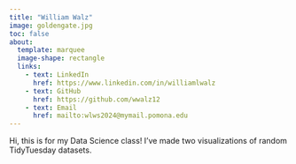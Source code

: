 ```yaml
---
title: "William Walz"
image: goldengate.jpg
toc: false
about:
  template: marquee
  image-shape: rectangle
  links:
    - text: LinkedIn
      href: https://www.linkedin.com/in/williamlwalz
    - text: GitHub
      href: https://github.com/wwalz12
    - text: Email
      href: mailto:wlws2024@mymail.pomona.edu
---
```


Hi, this is for my Data Science class! I've made two visualizations of random TidyTuesday datasets.
